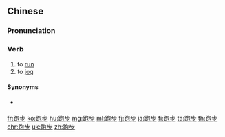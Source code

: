 ==Chinese==
{{zh-forms}}

===Pronunciation===
{{zh-pron
|m=pǎobù
|c=paau2 bou6
|mn=pháu-pō͘
|mn-t=pao2 bou7
|ma=y
|cat=v
}}

===Verb===
{{zh-verb}}

# to [[run]]
# to [[jog]]

====Synonyms====
* {{sense|to run}} {{qualifier|Cantonese|Hakka|Min Nan|Wu}} {{zh-l|走}}

{{zh-cat|Beginning}}

[[fr:跑步]]
[[ko:跑步]]
[[hu:跑步]]
[[mg:跑步]]
[[ml:跑步]]
[[fj:跑步]]
[[ja:跑步]]
[[fi:跑步]]
[[ta:跑步]]
[[th:跑步]]
[[chr:跑步]]
[[uk:跑步]]
[[zh:跑步]]